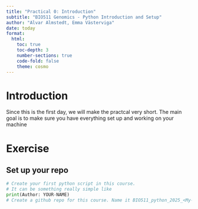 ```yaml
---
title: "Practical 0: Introduction"
subtitle: "BIO511 Genomics - Python Introduction and Setup"
author: "Alvar Almstedt, Emma Västerviga"
date: today
format: 
  html:
    toc: true
    toc-depth: 3
    number-sections: true
    code-fold: false
    theme: cosmo
---
```


# Introduction

Since this is the first day, we will make the practcal very short. The main goal is to make sure you have everything set up and working on your machine


# Exercise

## Set up your repo
```python
# Create your first python script in this course.
# It can be something really simple like
print(Author: YOUR-NAME)
# Create a github repo for this course. Name it BIO511_python_2025_<My-Name> 
```



